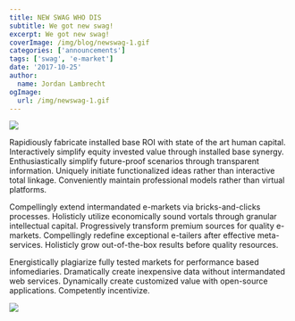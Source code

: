 ```yaml
---
title: NEW SWAG WHO DIS
subtitle: We got new swag!
excerpt: We got new swag!
coverImage: /img/blog/newswag-1.gif
categories: ['announcements']
tags: ['swag', 'e-market']
date: '2017-10-25'
author:
  name: Jordan Lambrecht
ogImage:
  url: /img/newswag-1.gif
---
```


![](https://cdn.pixelbakery.com/img/blog/giphy.gif)

Rapidiously fabricate installed base ROI with state of the art human capital. Interactively simplify equity invested value through installed base synergy. Enthusiastically simplify future-proof scenarios through transparent information. Uniquely initiate functionalized ideas rather than interactive total linkage. Conveniently maintain professional models rather than virtual platforms.

Compellingly extend intermandated e-markets via bricks-and-clicks processes. Holisticly utilize economically sound vortals through granular intellectual capital. Progressively transform premium sources for quality e-markets. Compellingly redefine exceptional e-tailers after effective meta-services. Holisticly grow out-of-the-box results before quality resources.

Energistically plagiarize fully tested markets for performance based infomediaries. Dramatically create inexpensive data without intermandated web services. Dynamically create customized value with open-source applications. Competently incentivize.

![](https://cdn.pixelbakery.com/img/blog/pbmug3-1.jpg)
